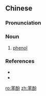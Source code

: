 ==Chinese==
{{zh-forms}}

===Pronunciation===
{{zh-pron
|m=běnfēn
|cat=n
}}

===Noun===
{{zh-noun}}

# [[phenol]]

===References===
* {{pedialite|苯酚|lang=zh}}
* {{pedialite|phenol}}

[[ro:苯酚]]
[[zh:苯酚]]
